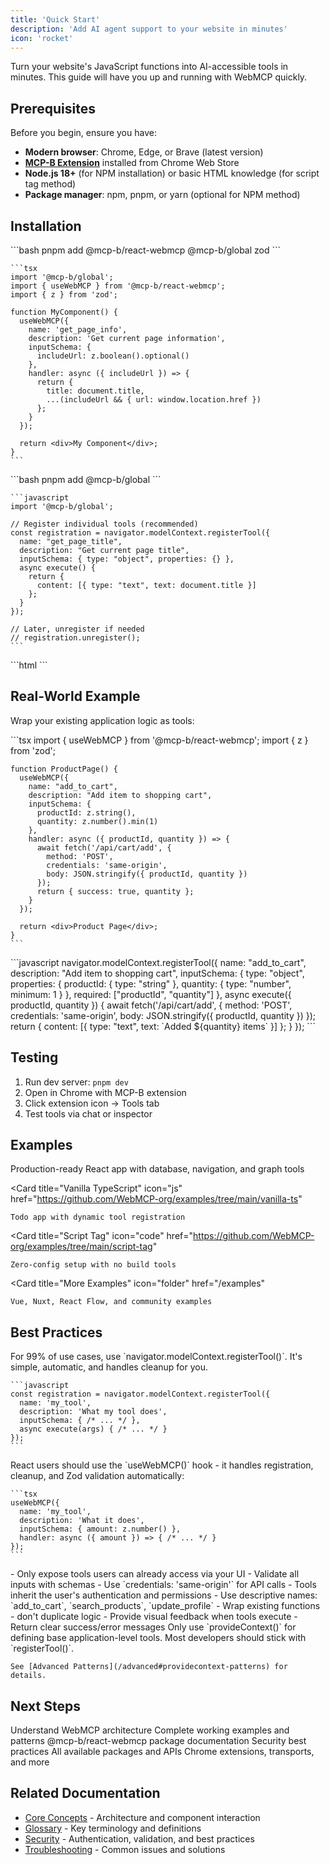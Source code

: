 ```yaml
---
title: 'Quick Start'
description: 'Add AI agent support to your website in minutes'
icon: 'rocket'
---
```


Turn your website's JavaScript functions into AI-accessible tools in minutes. This guide will have you up and running with WebMCP quickly.

## Prerequisites

Before you begin, ensure you have:

- **Modern browser**: Chrome, Edge, or Brave (latest version)
- **[MCP-B Extension](https://chromewebstore.google.com/detail/mcp-b-extension/daohopfhkdelnpemnhlekblhnikhdhfa)** installed from Chrome Web Store
- **Node.js 18+** (for NPM installation) or basic HTML knowledge (for script tag method)
- **Package manager**: npm, pnpm, or yarn (optional for NPM method)

## Installation

<Tabs>
  <Tab title="React (Recommended)">
    ```bash
    pnpm add @mcp-b/react-webmcp @mcp-b/global zod
    ```

    ```tsx
    import '@mcp-b/global';
    import { useWebMCP } from '@mcp-b/react-webmcp';
    import { z } from 'zod';

    function MyComponent() {
      useWebMCP({
        name: 'get_page_info',
        description: 'Get current page information',
        inputSchema: {
          includeUrl: z.boolean().optional()
        },
        handler: async ({ includeUrl }) => {
          return {
            title: document.title,
            ...(includeUrl && { url: window.location.href })
          };
        }
      });

      return <div>My Component</div>;
    }
    ```
  </Tab>

  <Tab title="Vanilla JS">
    ```bash
    pnpm add @mcp-b/global
    ```

    ```javascript
    import '@mcp-b/global';

    // Register individual tools (recommended)
    const registration = navigator.modelContext.registerTool({
      name: "get_page_title",
      description: "Get current page title",
      inputSchema: { type: "object", properties: {} },
      async execute() {
        return {
          content: [{ type: "text", text: document.title }]
        };
      }
    });

    // Later, unregister if needed
    // registration.unregister();
    ```
  </Tab>

  <Tab title="Script Tag">
    ```html
    <script src="https://unpkg.com/@mcp-b/global@latest/dist/index.iife.js"></script>
    <script>
      // Register tools using the standard API
      navigator.modelContext.registerTool({
        name: "get_page_title",
        description: "Get current page title",
        inputSchema: { type: "object", properties: {} },
        async execute() {
          return { content: [{ type: "text", text: document.title }] };
        }
      });
    </script>
    ```
  </Tab>
</Tabs>

## Real-World Example

Wrap your existing application logic as tools:

<Tabs>
  <Tab title="React">
    ```tsx
    import { useWebMCP } from '@mcp-b/react-webmcp';
    import { z } from 'zod';

    function ProductPage() {
      useWebMCP({
        name: "add_to_cart",
        description: "Add item to shopping cart",
        inputSchema: {
          productId: z.string(),
          quantity: z.number().min(1)
        },
        handler: async ({ productId, quantity }) => {
          await fetch('/api/cart/add', {
            method: 'POST',
            credentials: 'same-origin',
            body: JSON.stringify({ productId, quantity })
          });
          return { success: true, quantity };
        }
      });

      return <div>Product Page</div>;
    }
    ```
  </Tab>

  <Tab title="Vanilla JS">
    ```javascript
    navigator.modelContext.registerTool({
      name: "add_to_cart",
      description: "Add item to shopping cart",
      inputSchema: {
        type: "object",
        properties: {
          productId: { type: "string" },
          quantity: { type: "number", minimum: 1 }
        },
        required: ["productId", "quantity"]
      },
      async execute({ productId, quantity }) {
        await fetch('/api/cart/add', {
          method: 'POST',
          credentials: 'same-origin',
          body: JSON.stringify({ productId, quantity })
        });
        return {
          content: [{ type: "text", text: `Added ${quantity} items` }]
        };
      }
    });
    ```
  </Tab>
</Tabs>

## Testing

1. Run dev server: `pnpm dev`
2. Open in Chrome with MCP-B extension
3. Click extension icon → Tools tab
4. Test tools via chat or inspector

## Examples

<CardGroup cols={2}>
  <Card
    title="webmcp.sh"
    icon="play"
    href="https://github.com/WebMCP-org/webmcp-sh"
  >
    Production-ready React app with database, navigation, and graph tools
  </Card>

  <Card
    title="Vanilla TypeScript"
    icon="js"
    href="https://github.com/WebMCP-org/examples/tree/main/vanilla-ts"
  >
    Todo app with dynamic tool registration
  </Card>

  <Card
    title="Script Tag"
    icon="code"
    href="https://github.com/WebMCP-org/examples/tree/main/script-tag"
  >
    Zero-config setup with no build tools
  </Card>

  <Card
    title="More Examples"
    icon="folder"
    href="/examples"
  >
    Vue, Nuxt, React Flow, and community examples
  </Card>
</CardGroup>

## Best Practices

<AccordionGroup>
  <Accordion title="✅ Use registerTool() - it just works!">
    For 99% of use cases, use `navigator.modelContext.registerTool()`. It's simple, automatic, and handles cleanup for you.

    ```javascript
    const registration = navigator.modelContext.registerTool({
      name: 'my_tool',
      description: 'What my tool does',
      inputSchema: { /* ... */ },
      async execute(args) { /* ... */ }
    });
    ```
  </Accordion>

  <Accordion title="⚛️ React: Use the useWebMCP() hook">
    React users should use the `useWebMCP()` hook - it handles registration, cleanup, and Zod validation automatically:

    ```tsx
    useWebMCP({
      name: 'my_tool',
      description: 'What it does',
      inputSchema: { amount: z.number() },
      handler: async ({ amount }) => { /* ... */ }
    });
    ```
  </Accordion>

  <Accordion title="🔒 Security first">
    - Only expose tools users can already access via your UI
    - Validate all inputs with schemas
    - Use `credentials: 'same-origin'` for API calls
    - Tools inherit the user's authentication and permissions
  </Accordion>

  <Accordion title="🎨 Tool design tips">
    - Use descriptive names: `add_to_cart`, `search_products`, `update_profile`
    - Wrap existing functions - don't duplicate logic
    - Provide visual feedback when tools execute
    - Return clear success/error messages
  </Accordion>

  <Accordion title="⚠️ When to use provideContext()">
    Only use `provideContext()` for defining base application-level tools. Most developers should stick with `registerTool()`.

    See [Advanced Patterns](/advanced#providecontext-patterns) for details.
  </Accordion>
</AccordionGroup>

## Next Steps

<CardGroup cols={2}>
  <Card title="Core Concepts" icon="diagram-project" href="/concepts">
    Understand WebMCP architecture
  </Card>

  <Card title="Examples" icon="code" href="/examples">
    Complete working examples and patterns
  </Card>

  <Card title="React Hooks" icon="react" href="/packages/react-webmcp">
    @mcp-b/react-webmcp package documentation
  </Card>

  <Card title="Security Guide" icon="shield-halved" href="/security">
    Security best practices
  </Card>

  <Card title="NPM Packages" icon="box" href="/packages/global">
    All available packages and APIs
  </Card>

  <Card title="Advanced Patterns" icon="layer-group" href="/advanced">
    Chrome extensions, transports, and more
  </Card>
</CardGroup>

## Related Documentation

- [Core Concepts](/concepts) - Architecture and component interaction
- [Glossary](/glossary) - Key terminology and definitions
- [Security](/security) - Authentication, validation, and best practices
- [Troubleshooting](/troubleshooting) - Common issues and solutions
